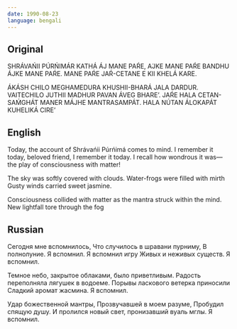 ```yaml
---
date: 1990-08-23
language: bengali
---
```


## Original

SHRÁVAŃII PÚRŃIMÁR KATHÁ ÁJ MANE PAŔE,
А́JKE MANE PAŔE BANDHU ÁJKE MANE PAŔE.
MANE PAŔE JAŔ-CETANE E KII KHELÁ KARE.

ÁKÁSH CHILO MEGHAMEDURA
KHUSHII-BHARÁ JALA DARDUR.
VAITECHILO JUTHII MADHUR PAVAN ÁVEG BHARE’.
JAŔE HALA CETAN-SAḾGHÁT
MANER MÁJHE MANTRASAMPÁT.
HALA NÚTAN ÁLOKAPÁT KUHELIKÁ CIRE’

## English

Today, the account of Shrávańii Púrńimá
comes to mind.
I remember it today, beloved friend,
I remember it today.
I recall how wondrous it was—the play
of consciousness with matter!

The sky was softly covered with clouds.
Water-frogs were filled with mirth
Gusty winds carried sweet jasmine.

Consciousness collided with matter
as the mantra struck within the mind.
New lightfall tore through the fog

## Russian

Сегодня мне вспомнилось,
Что случилось в шравани пурниму,
В полнолуние.
Я вспомнил.
Я вспомнил игру
Живых и неживых существ.
Я вспомнил.

Темное небо, закрытое облаками, было приветливым.
Радость переполняла лягушек в водоеме.
Порывы ласкового ветерка приносили
Сладкий аромат жасмина.
Я вспомнил.

Удар божественной мантры,
Прозвучавшей в моем разуме,
Пробудил спящую душу.
И пролился новый свет, пронизавший вуаль мглы.
Я вспомнил.
